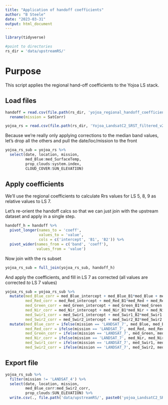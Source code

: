 ```yaml
---
title: "Application of handoff coefficients"
author: "B Steele"
date: "2023-03-31"
output: html_document
---
```


```r
library(tidyverse)

#point to directories
rs_dir = 'data/upstreamRS/'
```

# Purpose

This script applies the regional hand-off coefficients to the Yojoa LS stack.

## Load files

```r
handoff = read.csv(file.path(rs_dir, 'yojoa_regional_handoff_coefficients_v2023-03-31.csv')) %>% 
  rename(mission = SatCorr)

yojoa_rs = read.csv(file.path(rs_dir, 'Yojoa_LandsatC2_SRST_filtered_v2023-03-31.csv'))

```

Because we're really only applying corrections to the median band values, let's drop all the others and pull the date/loc/mission to the front

```r
yojoa_rs_sub = yojoa_rs %>% 
  select(date, location, mission,
         med_Blue:med_SurfaceTemp,
         prop_clouds:system.index,
         CLOUD_COVER:SUN_ELEVATION)
```

## Apply coefficients

We'll use the regional coefficients to calculate Rrs values for LS 5, 8, 9 as relative values to LS 7.

Let's re-orient the handoff calcs so that we can just join with the upstream dataset and apply in a single step.

```r
handoff_h = handoff %>% 
  pivot_longer(names_to = 'coeff',
               values_to = 'value',
               cols = c('intercept', 'B1', 'B2')) %>% 
  pivot_wider(names_from = c('band', 'coeff'),
              values_from = 'value')
```

Now join with the rs subset

```r
yojoa_rs_sub = full_join(yojoa_rs_sub, handoff_h)
```

And apply the coefficients, and fill in LS 7 as corrected (all values are corrected *to* LS 7 values)

```r
yojoa_rs_sub = yojoa_rs_sub %>% 
  mutate(med_Blue_corr = med_Blue_intercept + med_Blue_B1*med_Blue + med_Blue_B2*med_Blue^2,
         med_Red_corr = med_Red_intercept + med_Red_B1*med_Red + med_Red_B2*med_Red^2,
         med_Green_corr = med_Green_intercept + med_Green_B1*med_Green + med_Green_B2*med_Green^2,
         med_Nir_corr = med_Nir_intercept + med_Nir_B1*med_Nir + med_Nir_B2*med_Nir^2,
         med_Swir1_corr = med_Swir1_intercept + med_Swir1_B2*med_Swir1 + med_Swir1_B1*med_Swir1^2,
         med_Swir2_corr = med_Swir2_intercept + med_Swir2_B2*med_Swir2 + med_Swir2_B1*med_Swir2^2) %>% 
  mutate(med_Blue_corr = ifelse(mission == 'LANDSAT_7', med_Blue, med_Blue_corr),
         med_Red_corr = ifelse(mission == 'LANDSAT_7', med_Red, med_Red_corr),
         med_Green_corr = ifelse(mission == 'LANDSAT_7', med_Green, med_Green_corr),
         med_Nir_corr = ifelse(mission == 'LANDSAT_7', med_Nir, med_Nir_corr),
         med_Swir1_corr = ifelse(mission == 'LANDSAT_7', med_Swir1, med_Swir1_corr),
         med_Swir2_corr = ifelse(mission == 'LANDSAT_7', med_Swir2, med_Swir2_corr))
```

## Export file

```r
yojoa_rs_sub %>% 
  filter(mission != 'LANDSAT_4') %>% 
  select(date, location, mission,
         med_Blue_corr:med_Swir2_corr, 
         prop_clouds:SUN_ELEVATION) %>% 
  write.csv(., file.path('data/upstreamRS/', paste0('yojoa_LandsatC2_SR_rrs_corr_v', Sys.Date(), '.csv')), row.names = F)
```
